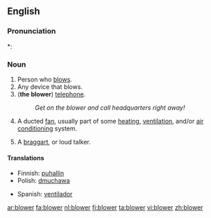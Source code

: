 ==English==

===Pronunciation===
*: {{rhymes|əʊə(r)}}

===Noun===
{{en-noun}}

# Person who [[blow]]s.
# Any device that blows.
# ('''the blower''') {{context|slang|mostly|British}} [[telephone]].
#: ''Get on the blower and call headquarters right away!''
# A ducted [[fan]], usually part of some [[heating]], [[ventilation]], and/or [[air conditioning]] system.
# {{dated}} A [[braggart]], or loud talker.

====Translations====
{{trans-top|person}}
{{trans-mid}}
{{trans-bottom}}

{{trans-top|device}}
* Finnish: [[puhallin]]
* Polish: [[dmuchawa]]
{{trans-mid}}
* Spanish: [[ventilador]]
{{trans-bottom}}

<!--add slang terms for "telephone" to this table, where these exist-->
{{trans-top|slang: telephone}}
{{trans-mid}}
{{trans-bottom}}

<!--move to separate page:
: [[suction blower]]:
* Spanish: aspirador.
-->

[[ar:blower]]
[[fa:blower]]
[[nl:blower]]
[[fi:blower]]
[[ta:blower]]
[[vi:blower]]
[[zh:blower]]